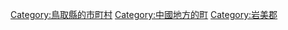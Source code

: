 {{Commonscat|Iwami, Tottori}}
{{Catmore}}

{{DEFAULTSORT:Iwami}}
[[Category:鳥取縣的市町村|Category:鳥取縣的市町村]]
[[Category:中國地方的町|Category:中國地方的町]]
[[Category:岩美郡|Category:岩美郡]]